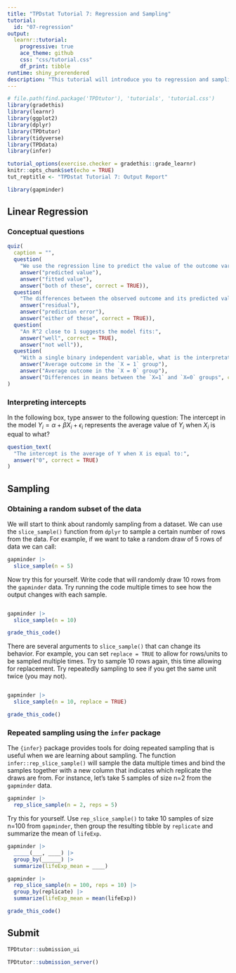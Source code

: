 ```yaml
---
title: "TPDstat Tutorial 7: Regression and Sampling"
tutorial:
  id: "07-regression"
output:
  learnr::tutorial:
    progressive: true
    ace_theme: github
    css: "css/tutorial.css"
    df_print: tibble
runtime: shiny_prerendered
description: "This tutorial will introduce you to regression and sampling."
---
```


<!-- Add JavaScript code for making the exercise code larger -->
<script language="JavaScript" src="js/exercise-font-size.js"></script>
 

```r
# file.path(find.package('TPDtutor'), 'tutorials', 'tutorial.css')
library(gradethis)
library(learnr)
library(ggplot2)
library(dplyr)
library(TPDtutor)
library(tidyverse)
library(TPDdata)
library(infer)

tutorial_options(exercise.checker = gradethis::grade_learnr)
knitr::opts_chunk$set(echo = TRUE)
tut_reptitle <- "TPDstat Tutorial 7: Output Report"

library(gapminder)
```

## Linear Regression

### Conceptual questions

```r
quiz(
  caption = "",
  question(
    "We use the regression line to predict the value of the outcome variable y hat, otherwise known as:",
    answer("predicted value"),
    answer("fitted value"),
    answer("both of these", correct = TRUE)),
  question(
    "The differences between the observed outcome and its predicted value is called a:",
    answer("residual"),
    answer("prediction error"),
    answer("either of these", correct = TRUE)),
  question(
    "An R^2 close to 1 suggests the model fits:",
    answer("well", correct = TRUE),
    answer("not well")),
  question(
    "With a single binary independent variable, what is the interpretation of the slope coefficient in a linear regression model?",
    answer("Average outcome in the `X = 1` group"),
    answer("Average outcome in the `X = 0` group"),
    answer("Differences in means between the `X=1` and `X=0` groups", correct = TRUE))
)
```

### Interpreting intercepts

In the following box, type answer to the following question: The intercept in the model $Y_i = \alpha + \beta X_i + \epsilon_i$ represents the average value of $Y_i$ when $X_i$ is equal to what?

```r
question_text(
  "The intercept is the average of Y when X is equal to:",
  answer("0", correct = TRUE)
)
```

## Sampling 

### Obtaining a random subset of the data

We will start to think about randomly sampling from a dataset. We can use the `slice_sample()` function from `dplyr` to sample a certain number of rows from the data. For example, if we want to take a random draw of 5 rows of data we can call:

```r
gapminder |>
  slice_sample(n = 5)
```

Now try this for yourself. Write code that will randomly draw 10 rows from the `gapminder` data. Try running the code multiple times to see how the output changes with each sample. 

```r

```

```r
gapminder |>
  slice_sample(n = 10)
```


```r
grade_this_code()
```

There are several arguments to `slice_sample()` that can change its behavior. For example, you can set `replace = TRUE` to allow for rows/units to be sampled multiple times. Try to sample 10 rows again, this time allowing for replacement. Try repeatedly sampling to see if you get the same unit twice (you may not). 


```r

```

```r
gapminder |>
  slice_sample(n = 10, replace = TRUE)
```


```r
grade_this_code()
```

### Repeated sampling using the `infer` package

The `{infer}` package provides tools for doing repeated sampling that is useful when we are learning about sampling. The function `infer::rep_slice_sample()` will sample the data multiple times and bind the samples together with a new column that indicates which replicate the draws are from. For instance, let's take 5 samples of size n=2 from the `gapminder` data. 

```r
gapminder |>
  rep_slice_sample(n = 2, reps = 5)
```


Try this for yourself. Use `rep_slice_sample()` to take 10 samples of size n=100 from `gapminder`, then group the resulting tibble by `replicate` and summarize the mean of `lifeExp`. 


```r
gapminder |>
  _____(___, ____) |>
  group_by(______) |>
  summarize(lifeExp_mean = ____)
```

```r
gapminder |>
  rep_slice_sample(n = 100, reps = 10) |>
  group_by(replicate) |>
  summarize(lifeExp_mean = mean(lifeExp))
```


```r
grade_this_code()
```


## Submit

```r
TPDtutor::submission_ui
```

```r
TPDtutor::submission_server()
```

